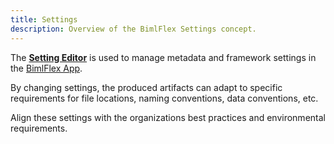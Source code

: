 ---
title: Settings
description: Overview of the BimlFlex Settings concept.
---
<head>
  <meta name="varigenceProduct" content="BimlFlex"></meta>
  <meta name="varigenceArticleType" content="Reference"></meta>
</head>



The [**Setting Editor**](./setting-editor) is used to manage metadata and framework settings in the [BimlFlex App](./index).

By changing settings, the produced artifacts can adapt to specific requirements for file locations, naming conventions, data conventions, etc.

Align these settings with the organizations best practices and environmental requirements.
